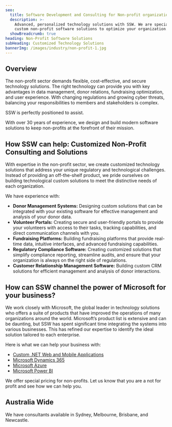 ```yaml
---
seo:
  title: Software Development and Consulting for Non-profit organizations
  description: >-
    Advanced, personalized technology solutions with SSW. We are specialists in
    custom non-profit software solutions to optimize your organization.
  showBreadcrumb: true
heading: Non-Profit Software Solutions
subHeading: Customized Technology Solutions
bannerImg: /images/industry/non-profit-1.jpg
---
```


## Overview

The non-profit sector demands flexible, cost-effective, and secure technology solutions. The right technology can provide you with key advantages in data management, donor relations, fundraising optimization, and user experience. With changing regulations and growing cyber threats, balancing your responsibilities to members and stakeholders is complex.

SSW is perfectly positioned to assist.

With over 30 years of experience, we design and build modern software solutions to keep non-profits at the forefront of their mission. 

## How SSW can help: Customized Non-Profit Consulting and Solutions  

With expertise in the non-profit sector, we create customized technology solutions that address your unique regulatory and technological challenges. Instead of providing an off-the-shelf product, we pride ourselves on building technological custom solutions to meet the distinctive needs of each organization. 

We have experience with: 

* **Donor Management Systems:** Designing custom solutions that can be integrated with your existing software for effective management and analysis of your donor data. 
* **Volunteer Portals:** Creating secure and user-friendly portals to provide your volunteers with access to their tasks, tracking capabilities, and direct communication channels with you. 
* **Fundraising Platforms:** Building fundraising platforms that provide real-time data, intuitive interfaces, and advanced fundraising capabilities. 
* **Regulatory Compliance Software:** Creating customized solutions that simplify compliance reporting, streamline audits, and ensure that your organization is always on the right side of regulations. 
* **Customer Relationship Management Software:** Building custom CRM solutions for efficient management and analysis of donor interactions. 

<VideoEmbed url="https://www.youtube.com/watch?v=g4_MnAZJpxg" caption="Microsoft Dynamics & Power Platform in action - Helping Deaf Children reach their full potential" duration="12 mins" />

## How can SSW channel the power of Microsoft for your business? 

We work closely with Microsoft, the global leader in technology solutions who offers a suite of products that have improved the operations of many organizations around the world. Microsoft’s product list is extensive and can be daunting, but SSW has spent significant time integrating the systems into various businesses. This has refined our expertise to identify the ideal solution tailored to each enterprise.

Here is what we can help your business with: 

* [Custom .NET Web and Mobile Applications](https://www.ssw.com.au/consulting/web-applications) 
* [Microsoft Dynamics 365](https://www.ssw.com.au/consulting/dynamics-365) 
* [Microsoft Azure](https://www.ssw.com.au/consulting/alm-tooling) 
* [Microsoft Power BI](https://www.ssw.com.au/consulting/power-bi) 

We offer special pricing for non-profits. Let us know that you are a not for profit and see how we can help you. 

## Australia Wide

We have consultants available in Sydney, Melbourne, Brisbane, and Newcastle.

<BookingButton buttonText="Book a FREE Initial Meeting" />
